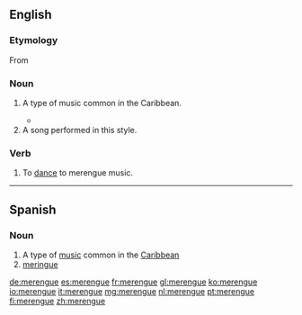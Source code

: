 ==English==
{{wikipedia}}
===Etymology===

From {{etyl|es|en}} {{term|lang=es|merengue}}

===Noun===
{{en-noun|s|-}}

# {{context|music|uncountable}} A type of music common in the Caribbean.
#* {{quote-news|2007|January 7|Alex Mindlin|For a Shuttered Marina, Some Regret, Some Relief|New York Times|url=http://www.nytimes.com/2007/01/07/nyregion/thecity/07mari.html
|passage=The marina was a mainstay of the neighborhood, and Mr. O’Rourke was known for staging salsa and '''merengue''' concerts. }}
# A song performed in this style.

===Verb===
{{en-verb|merengues|merenguing|merengued}}

# {{context|intransitive}} To [[dance]] to merengue music.

----

==Spanish==

===Noun===
{{es-noun|m|-}}

# A type of [[music]] common in the [[Caribbean]]
# [[meringue]]

[[de:merengue]]
[[es:merengue]]
[[fr:merengue]]
[[gl:merengue]]
[[ko:merengue]]
[[io:merengue]]
[[it:merengue]]
[[mg:merengue]]
[[nl:merengue]]
[[pt:merengue]]
[[fi:merengue]]
[[zh:merengue]]